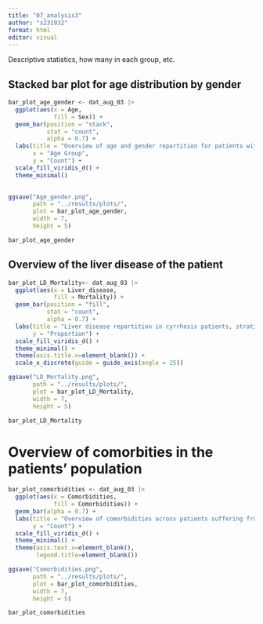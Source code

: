 ```yaml
---
title: "07_analysis3"
author: "s231932"
format: html
editor: visual
---
```


Descriptive statistics, how many in each group, etc.

## Stacked bar plot for age distribution by gender

```r

bar_plot_age_gender <- dat_aug_03 |>
  ggplot(aes(x = Age, 
             fill = Sex)) +
  geom_bar(position = "stack", 
           stat = "count", 
           alpha = 0.7) +
  labs(title = "Overview of age and gender repartition for patients with cyrrhosis",
       x = "Age Group",
       y = "Count") +
  scale_fill_viridis_d() +
  theme_minimal() 
  
```

```r
ggsave("Age_gender.png", 
       path = "../results/plots/",
       plot = bar_plot_age_gender,
       width = 7,
       height = 5)
```

```r
bar_plot_age_gender
```

## Overview of the liver disease of the patient

```r
bar_plot_LD_Mortality<- dat_aug_03 |> 
  ggplot(aes(x = Liver_disease, 
             fill = Mortality)) +
  geom_bar(position = "fill", 
           stat = "count", 
           alpha = 0.7) +
  labs(title = "Liver disease repartition in cyrrhosis patients, stratified by mortality",
       y = "Proportion") +
  scale_fill_viridis_d() +
  theme_minimal() +
  theme(axis.title.x=element_blank()) +
  scale_x_discrete(guide = guide_axis(angle = 25))

```

```r
ggsave("LD_Mortality.png", 
       path = "../results/plots/",
       plot = bar_plot_LD_Mortality,
       width = 7,
       height = 5)
```

```r
bar_plot_LD_Mortality
```


# Overview of comorbities in the patients' population 

```r
bar_plot_comorbidities <- dat_aug_03 |> 
  ggplot(aes(x = Comorbidities, 
             fill = Comorbidities)) +
  geom_bar(alpha = 0.7) +
  labs(title = "Overview of comorbidities across patients suffering from cyrrhosis ",
       y = "Count") +
  scale_fill_viridis_d() +
  theme_minimal() +
  theme(axis.text.x=element_blank(), 
        legend.title=element_blank()) 

```

```r
ggsave("Comorbidities.png", 
       path = "../results/plots/",
       plot = bar_plot_comorbidities,
       width = 7,
       height = 5)
```

```r
bar_plot_comorbidities
```
